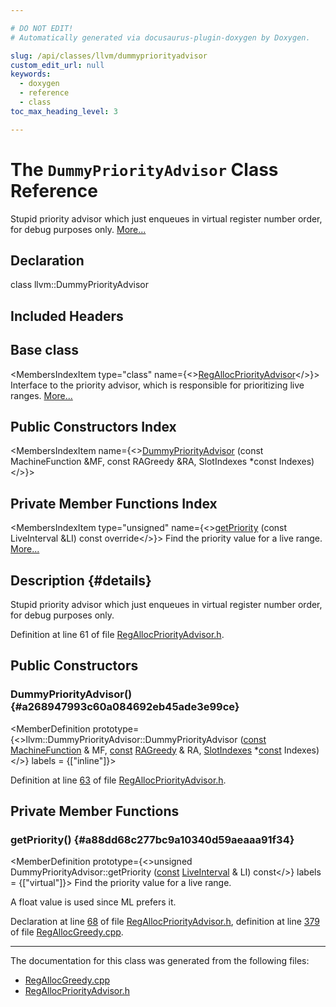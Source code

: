 ```yaml
---

# DO NOT EDIT!
# Automatically generated via docusaurus-plugin-doxygen by Doxygen.

slug: /api/classes/llvm/dummypriorityadvisor
custom_edit_url: null
keywords:
  - doxygen
  - reference
  - class
toc_max_heading_level: 3

---
```





# The `DummyPriorityAdvisor` Class Reference

<DoxygenPage pluginConfig={pluginConfig}>

Stupid priority advisor which just enqueues in virtual register number order, for debug purposes only. <a href="#details">More...</a>

## Declaration

<CodeBlock>class llvm::DummyPriorityAdvisor</CodeBlock>

## Included Headers

<IncludesList>
<IncludesListItem
  filePath="CodeGen/RegAllocPriorityAdvisor.h"
  permalink="/docs/api/files/lib/lib/codegen/regallocpriorityadvisor-h"
  isLocal="true" />
</IncludesList>

## Base class

<MembersIndex>

<MembersIndexItem
  type="class"
  name={<><a href="/docs/api/classes/llvm/regallocpriorityadvisor">RegAllocPriorityAdvisor</a></>}>
Interface to the priority advisor, which is responsible for prioritizing live ranges. <a href="/docs/api/classes/llvm/regallocpriorityadvisor/#details">More...</a>
</MembersIndexItem>

</MembersIndex>

## Public Constructors Index

<MembersIndex>

<MembersIndexItem
  name={<><a href="#a268947993c60a084692eb45ade3e99ce">DummyPriorityAdvisor</a> (const MachineFunction &amp;MF, const RAGreedy &amp;RA, SlotIndexes &#42;const Indexes)</>}>
</MembersIndexItem>

</MembersIndex>

## Private Member Functions Index

<MembersIndex>

<MembersIndexItem
  type="unsigned"
  name={<><a href="#a88dd68c277bc9a10340d59aeaaa91f34">getPriority</a> (const LiveInterval &amp;LI) const override</>}>
Find the priority value for a live range. <a href="#a88dd68c277bc9a10340d59aeaaa91f34">More...</a>
</MembersIndexItem>

</MembersIndex>

## Description {#details}

Stupid priority advisor which just enqueues in virtual register number order, for debug purposes only.

Definition at line 61 of file <a href="/docs/api/files/lib/lib/codegen/regallocpriorityadvisor-h">RegAllocPriorityAdvisor.h</a>.

<SectionDefinition>

## Public Constructors

### DummyPriorityAdvisor() {#a268947993c60a084692eb45ade3e99ce}

<MemberDefinition
  prototype={<>llvm::DummyPriorityAdvisor::DummyPriorityAdvisor (<a href="/docs/api/files/lib/lib/target/lib/target/aarch64/aarch64promoteconstant-cpp/#a90f8350fecae261c25be85d38b451bff">const</a> <a href="/docs/api/classes/llvm/machinefunction">MachineFunction</a> &amp; MF, <a href="/docs/api/files/lib/lib/target/lib/target/aarch64/aarch64promoteconstant-cpp/#a90f8350fecae261c25be85d38b451bff">const</a> <a href="/docs/api/classes/llvm/ragreedy">RAGreedy</a> &amp; RA, <a href="/docs/api/classes/llvm/slotindexes">SlotIndexes</a> &#42;<a href="/docs/api/files/lib/lib/target/lib/target/aarch64/aarch64promoteconstant-cpp/#a90f8350fecae261c25be85d38b451bff">const</a> Indexes)</>}
  labels = {["inline"]}>

Definition at line <a href="/docs/api/files/lib/lib/codegen/regallocpriorityadvisor-h/#l00063">63</a> of file <a href="/docs/api/files/lib/lib/codegen/regallocpriorityadvisor-h">RegAllocPriorityAdvisor.h</a>.
</MemberDefinition>

</SectionDefinition>

<SectionDefinition>

## Private Member Functions

### getPriority() {#a88dd68c277bc9a10340d59aeaaa91f34}

<MemberDefinition
  prototype={<>unsigned DummyPriorityAdvisor::getPriority (<a href="/docs/api/files/lib/lib/target/lib/target/aarch64/aarch64promoteconstant-cpp/#a90f8350fecae261c25be85d38b451bff">const</a> <a href="/docs/api/classes/llvm/liveinterval">LiveInterval</a> &amp; LI) const</>}
  labels = {["virtual"]}>
Find the priority value for a live range.

A float value is used since ML prefers it.

Declaration at line <a href="/docs/api/files/lib/lib/codegen/regallocpriorityadvisor-h/#l00068">68</a> of file <a href="/docs/api/files/lib/lib/codegen/regallocpriorityadvisor-h">RegAllocPriorityAdvisor.h</a>, definition at line <a href="/docs/api/files/lib/lib/codegen/regallocgreedy-cpp/#l00379">379</a> of file <a href="/docs/api/files/lib/lib/codegen/regallocgreedy-cpp">RegAllocGreedy.cpp</a>.
</MemberDefinition>

</SectionDefinition>

<hr/>

The documentation for this class was generated from the following files:

<ul>
<li><a href="/docs/api/files/lib/lib/codegen/regallocgreedy-cpp">RegAllocGreedy.cpp</a></li>
<li><a href="/docs/api/files/lib/lib/codegen/regallocpriorityadvisor-h">RegAllocPriorityAdvisor.h</a></li>
</ul>

</DoxygenPage>
